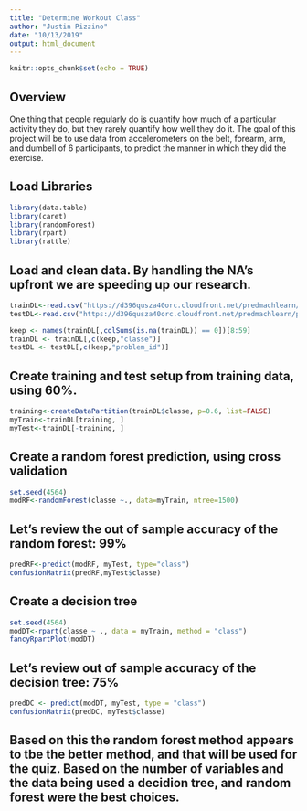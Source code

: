```yaml
---
title: "Determine Workout Class"
author: "Justin Pizzino"
date: "10/13/2019"
output: html_document
---
```


```r
knitr::opts_chunk$set(echo = TRUE)
```

## Overview
One thing that people regularly do is quantify how much of a particular activity they do, but they rarely quantify how well they do it. The goal of this project will be to use data from accelerometers on the belt, forearm, arm, and dumbell of 6 participants, to predict the manner in which they did the exercise.

## Load Libraries
```r
library(data.table)
library(caret)
library(randomForest)
library(rpart)
library(rattle)
```


## Load and clean data.  By handling the NA's upfront we are speeding up our research.
```r
trainDL<-read.csv("https://d396qusza40orc.cloudfront.net/predmachlearn/pml-training.csv", na.strings=c("NA","#DIV/0!",""))
testDL<-read.csv("https://d396qusza40orc.cloudfront.net/predmachlearn/pml-testing.csv", na.strings=c("NA","#DIV/0!",""))

keep <- names(trainDL[,colSums(is.na(trainDL)) == 0])[8:59]
trainDL <- trainDL[,c(keep,"classe")]
testDL <- testDL[,c(keep,"problem_id")]
```

## Create training and test setup from training data, using 60%.
```r
training<-createDataPartition(trainDL$classe, p=0.6, list=FALSE)
myTrain<-trainDL[training, ]
myTest<-trainDL[-training, ]
```

## Create a random forest prediction, using cross validation
```r
set.seed(4564)
modRF<-randomForest(classe ~., data=myTrain, ntree=1500)
```

## Let's review the out of sample accuracy of the random forest: 99%
```r
predRF<-predict(modRF, myTest, type="class")
confusionMatrix(predRF,myTest$classe)
```

## Create a decision tree
```r
set.seed(4564)
modDT<-rpart(classe ~ ., data = myTrain, method = "class")
fancyRpartPlot(modDT)
```

## Let's review out of sample accuracy of the decision tree: 75%
```r
predDC <- predict(modDT, myTest, type = "class")
confusionMatrix(predDC, myTest$classe)
```

## Based on this the random forest method appears to tbe the better method, and that will be used for the quiz. Based on the number of variables and the data being used a decidion tree, and random forest were the best choices.
